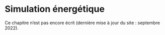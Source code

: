 # Simulation énergétique

Ce chapitre n'est pas encore écrit (dernière mise à jour du site : septembre 2022).
